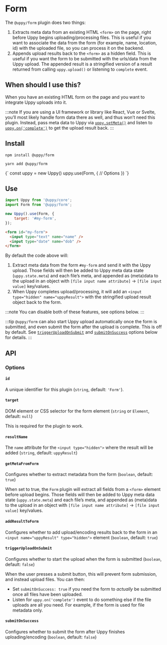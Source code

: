 

# Form

The `@uppy/form` plugin does two things:

1. Extracts meta data from an existing HTML `<form>` on the page, right before Uppy begins uploading/processing files. This is useful if you want to associate the data from the form (for example, name, location, id) with the uploaded file, so you can process it on the backend.
2. Appends upload results back to the `<form>` as a hidden field. This is useful if you want the form to be submitted with the urls/data from the Uppy upload. The appended result is a stringified version of a result returned from calling `uppy.upload()` or listening to `complete` event.

## When should I use this?

When you have an existing HTML form on the page and you want to integrate Uppy uploads into it.

:::note
If you are using a UI framework or library like React, Vue or Svelte, you’ll most likely handle form data there as well, and thus won’t need this plugin. Instead, pass meta data to Uppy via [`uppy.setMeta()`](/docs/uppy-core#setmetadata) and listen to [`uppy.on('complete')`](/docs/uppy-core#complete) to get the upload result back.
:::

## Install

<Tabs>
  <TabItem value="npm" label="NPM" default>

```shell
npm install @uppy/form
```

  </TabItem>

  <TabItem value="yarn" label="Yarn">

```shell
yarn add @uppy/form
```

  </TabItem>

  <TabItem value="cdn" label="CDN">
    <UppyCdnExample>
      {`
        const uppy = new Uppy()
        uppy.use(Form, {
          // Options
        })
      `}
    </UppyCdnExample>
  </TabItem>
</Tabs>

## Use

```js
import Uppy from '@uppy/core';
import Form from '@uppy/form';

new Uppy().use(Form, {
	target: '#my-form',
});
```

```html
<form id="my-form">
  <input type="text" name="name" />
  <input type="date" name="dob" />
</form>
```

By default the code above will:

1. Extract meta data from the form `#my-form` and send it with the Uppy upload. Those fields will then be added to Uppy meta data state (`uppy.state.meta`) and each file’s meta, and appended as (meta)data to the upload in an object with `[file input name attribute]` -> `[file input value]` key/values.
2. When Uppy completes upload/processing, it will add an `<input type="hidden" name="uppyResult">` with the stringified upload result object back to the form.

:::note
You can disable both of these features, see options below.
:::

:::tip
`@uppy/form` can also start Uppy upload automatically once the form is submitted, and even submit the form after the upload is complete. This is off by default. See [`triggerUploadOnSubmit`](#triggerUploadOnSubmit) and [`submitOnSuccess`](#submitOnSuccess) options below for details.
:::

## API

### Options

#### `id`

A unique identifier for this plugin (`string`, default: `'Form'`).

#### `target`

DOM element or CSS selector for the form element (`string` or `Element`, default: `null`)

This is required for the plugin to work.

#### `resultName`

The `name` attribute for the `<input type="hidden">` where the result will be added (`string`, default: `uppyResult`)

#### `getMetaFromForm`

Configures whether to extract metadata from the form (`boolean`, default: `true`)

When set to true, the `Form` plugin will extract all fields from a `<form>` element before upload begins. Those fields will then be added to Uppy meta data state (`uppy.state.meta`) and each file’s meta, and appended as (meta)data to the upload in an object with `[file input name attribute]` -> `[file input value]` key/values.

#### `addResultToForm`

Configures whether to add upload/encoding results back to the form in an `<input name="uppyResult" type="hidden">` element (`boolean`, default: `true`)

#### `triggerUploadOnSubmit`

Configures whether to start the upload when the form is submitted (`boolean`, default: `false`)

When the user presses a submit button, this will prevent form submission, and instead upload files. You can then:

- Set `submitOnSuccess: true` if you need the form to _actually_ be submitted once all files have been uploaded.
- Listen for `uppy.on('complete')` event to do something else if the file uploads are all you need. For example, if the form is used for file metadata only.

#### `submitOnSuccess`

Configures whether to submit the form after Uppy finishes uploading/encoding (`boolean`, default: `false`)
